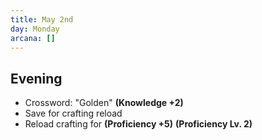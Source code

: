 ```yaml
---
title: May 2nd
day: Monday
arcana: []
---
```


## Evening
- Crossword: "Golden" **(Knowledge +2)**
- Save for crafting reload
- Reload crafting for **(Proficiency +5)** **(Proficiency Lv. 2)**